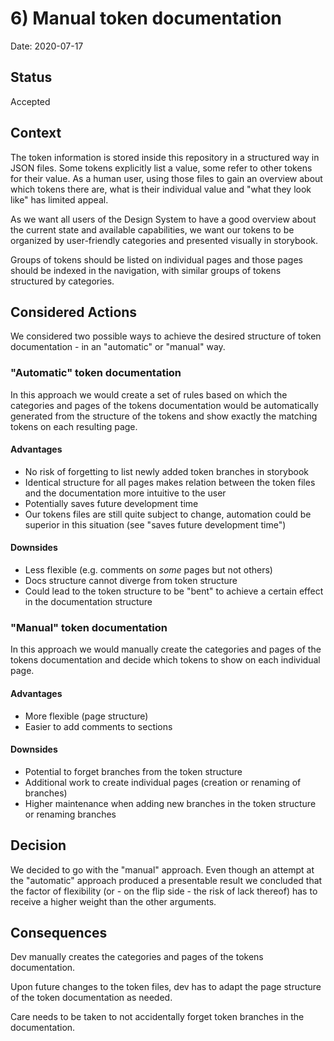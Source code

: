 
<Meta title="Documentation|dev/ADRs/6) Manual token documentation" />

# 6) Manual token documentation

Date: 2020-07-17

## Status

Accepted

## Context

The token information is stored inside this repository in a structured way in JSON files. Some tokens explicitly list a value, some refer to other tokens for their value. As a human user, using those files to gain an overview about which tokens there are, what is their individual value and "what they look like" has limited appeal.

As we want all users of the Design System to have a good overview about the current state and available capabilities, we want our tokens to be organized by user-friendly categories and presented visually in storybook.

Groups of tokens should be listed on individual pages and those pages should be indexed in the navigation, with similar groups of tokens structured by categories.

## Considered Actions

We considered two possible ways to achieve the desired structure of token documentation - in an "automatic" or "manual" way.

### "Automatic" token documentation

In this approach we would create a set of rules based on which the categories and pages of the tokens documentation would be automatically generated from the structure of the tokens and show exactly the matching tokens on each resulting page.

#### Advantages

* No risk of forgetting to list newly added token branches in storybook
* Identical structure for all pages makes relation between the token files and the documentation more intuitive to the user
* Potentially saves future development time
* Our tokens files are still quite subject to change, automation could be superior in this situation (see "saves future development time")

#### Downsides

* Less flexible (e.g. comments on _some_ pages but not others)
* Docs structure cannot diverge from token structure
* Could lead to the token structure to be "bent" to achieve a certain effect in the documentation structure

### "Manual" token documentation

In this approach we would manually create the categories and pages of the tokens documentation and decide which tokens to show on each individual page.

#### Advantages

* More flexible (page structure)
* Easier to add comments to sections

#### Downsides

* Potential to forget branches from the token structure
* Additional work to create individual pages (creation or renaming of branches)
* Higher maintenance when adding new branches in the token structure or renaming branches

## Decision

We decided to go with the "manual" approach. Even though an attempt at the "automatic" approach produced a presentable result we concluded that the factor of flexibility (or - on the flip side - the risk of lack thereof) has to receive a higher weight than the other arguments.

## Consequences

Dev manually creates the categories and pages of the tokens documentation.

Upon future changes to the token files, dev has to adapt the page structure of the token documentation as needed.

Care needs to be taken to not accidentally forget token branches in the documentation.
